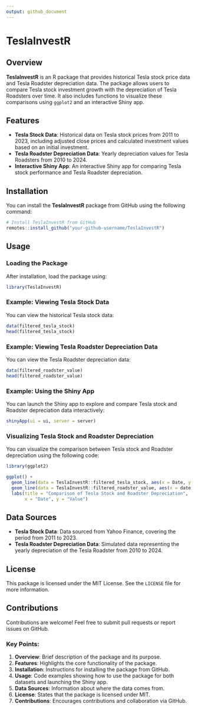 ```yaml
---
output: github_document
---
```


# TeslaInvestR

## Overview

**TeslaInvestR** is an R package that provides historical Tesla stock price data and Tesla Roadster depreciation data. The package allows users to compare Tesla stock investment growth with the depreciation of Tesla Roadsters over time. It also includes functions to visualize these comparisons using `ggplot2` and an interactive Shiny app.

## Features

- **Tesla Stock Data**: Historical data on Tesla stock prices from 2011 to 2023, including adjusted close prices and calculated investment values based on an initial investment.
- **Tesla Roadster Depreciation Data**: Yearly depreciation values for Tesla Roadsters from 2010 to 2024.
- **Interactive Shiny App**: An interactive Shiny app for comparing Tesla stock performance and Tesla Roadster depreciation.

## Installation

You can install the **TeslaInvestR** package from GitHub using the following command:

```r
# Install TeslaInvestR from GitHub
remotes::install_github("your-github-username/TeslaInvestR")
```


## Usage

### Loading the Package

After installation, load the package using:

```r
library(TeslaInvestR)
```

### Example: Viewing Tesla Stock Data

You can view the historical Tesla stock data:

```r
data(filtered_tesla_stock)
head(filtered_tesla_stock)
```

### Example: Viewing Tesla Roadster Depreciation Data

You can view the Tesla Roadster depreciation data:

```r
data(filtered_roadster_value)
head(filtered_roadster_value)
```

### Example: Using the Shiny App

You can launch the Shiny app to explore and compare Tesla stock and Roadster depreciation data interactively:

```r
shinyApp(ui = ui, server = server)
```

### Visualizing Tesla Stock and Roadster Depreciation

You can visualize the comparison between Tesla stock and Roadster depreciation using the following code:

```r
library(ggplot2)

ggplot() +
  geom_line(data = TeslaInvestR::filtered_tesla_stock, aes(x = Date, y = investment_value), color = "blue") +
  geom_line(data = TeslaInvestR::filtered_roadster_value, aes(x = date, y = investment_value), color = "red") +
  labs(title = "Comparison of Tesla Stock and Roadster Depreciation",
       x = "Date", y = "Value")
```

## Data Sources

- **Tesla Stock Data**: Data sourced from Yahoo Finance, covering the period from 2011 to 2023.
- **Tesla Roadster Depreciation Data**: Simulated data representing the yearly depreciation of the Tesla Roadster from 2010 to 2024.

## License

This package is licensed under the MIT License. See the `LICENSE` file for more information.

## Contributions

Contributions are welcome! Feel free to submit pull requests or report issues on GitHub.

### Key Points:

1. **Overview**: Brief description of the package and its purpose.
2. **Features**: Highlights the core functionality of the package.
3. **Installation**: Instructions for installing the package from GitHub.
4. **Usage**: Code examples showing how to use the package for both datasets and launching the Shiny app.
5. **Data Sources**: Information about where the data comes from.
6. **License**: States that the package is licensed under MIT.
7. **Contributions**: Encourages contributions and collaboration via GitHub.
